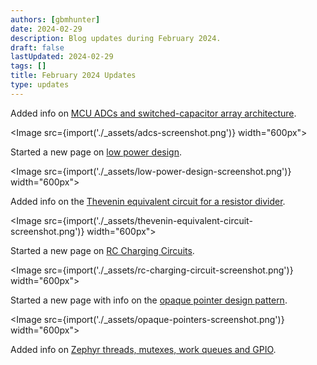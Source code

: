 ```yaml
---
authors: [gbmhunter]
date: 2024-02-29
description: Blog updates during February 2024.
draft: false
lastUpdated: 2024-02-29
tags: []
title: February 2024 Updates
type: updates
---
```


Added info on [MCU ADCs and switched-capacitor array architecture](/electronics/components/analogue-to-digital-converters-adcs/).

<Image src={import('./_assets/adcs-screenshot.png')} width="600px"></Image>

Started a new page on [low power design](/electronics/low-power-design/).

<Image src={import('./_assets/low-power-design-screenshot.png')} width="600px"></Image>

Added info on the [Thevenin equivalent circuit for a resistor divider](/electronics/components/resistors/#thevenin-equivalent-circuit).

<Image src={import('./_assets/thevenin-equivalent-circuit-screenshot.png')} width="600px"></Image>

Started a new page on [RC Charging Circuits](/electronics/circuit-design/rc-charging-circuits/).

<Image src={import('./_assets/rc-charging-circuit-screenshot.png')} width="600px"></Image>

Started a new page with info on the [opaque pointer design pattern](/programming/design-patterns/opaque-pointers/).

<Image src={import('./_assets/opaque-pointers-screenshot.png')} width="600px"></Image>

Added info on [Zephyr threads, mutexes, work queues and GPIO](/programming/operating-systems/zephyr/).
